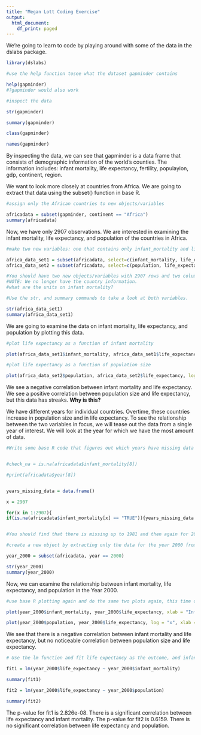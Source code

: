 ---
title: "Megan Lott Coding Exercise"
output:
  html_document:
    df_print: paged
---

We're going to learn to code by playing around with some of the data in the dslabs package. 

```{r}
library(dslabs)

#use the help function tosee what the dataset gapminder contains

help(gapminder)
#?gapminder would also work

#inspect the data 

str(gapminder)

summary(gapminder)

class(gapminder)

names(gapminder)

```

By inspecting the data, we can see that gapminder is a data frame that consists of demographic information of the world's counties. The information includes: infant mortality, life expectancy, fertility, populayion, gdp, continent, region. 

We want to look more closely at countries from Africa. We are going to extract that data using the subset() function in base R. 

```{r}

#assign only the African countries to new objects/variables 

africadata = subset(gapminder, continent == "Africa")
summary(africadata)


```

Now, we have only 2907 observations. We are interested in examining the infant mortality, life expectancy, and population of the countries in Africa. 

```{r}

#make two new variables: one that contains only infant_mortality and life_expectancy and one that contains only population and life_expectancy. The c() function might be useful to efficiently pull out the variables you want. 

africa_data_set1 = subset(africadata, select=c(infant_mortality, life_expectancy))
africa_data_set2 = subset(africadata, select=c(population, life_expectancy))

#You should have two new objects/variables with 2907 rows and two columns.
#NOTE: We no longer have the country information. 
#what are the units on infant mortality?

#Use the str, and summary commands to take a look at both variables.

str(africa_data_set1)
summary(africa_data_set1)


```


We are going to examine the data on infant mortality, life expectancy, and population by plotting this data. 

```{r}
#plot life expectancy as a function of infant mortality 

plot(africa_data_set1$infant_mortality, africa_data_set1$life_expectancy, xlab = "Infant Mortality Rate (deaths per 1,000 births)", ylab = "Life Expectancy (Years)", main = "Life Expectancy as a Function of Infant Mortality in African Countries")

#plot life expectancy as a function of population size 

plot(africa_data_set2$population, africa_data_set2$life_expectancy, log = "x", xlab = "Population (log)", ylab = "Life Expectancy (Years)", main = "Life Expectancy as a Function of Population in African Countries")
```

We see a negative correlation between infant mortality and life expectancy. We see a positive correlation between population size and life expectancy, but this data has streaks. **Why is this?**

We have different years for individual countries. Overtime, these countries increase in population size and in life expectancy. To see the relationship between the two variables in focus, we will tease out the data from a single year of interest. We will look at the year for which we have the most amount of data. 

```{r}

#Write some base R code that figures out which years have missing data for infant mortality. The is.na() function might be helpful. You can use the print() function to print the missing years to the console.


#check_na = is.na(africadata$infant_mortality[8])

#print(africadata$year[8])


years_missing_data = data.frame()

x = 2907

for(x in 1:2907){
if(is.na(africadata$infant_mortality[x] == "TRUE")){years_missing_data = rbind(years_missing_data, africadata$year[x])}}


#You should find that there is missing up to 1981 and then again for 2016. So we’ll avoid those years and go with 2000 instead. 

#create a new object by extracting only the data for the year 2000 from the africadata object. You should end up with 51 observations and 9 variables. Check it with str and summary

year_2000 = subset(africadata, year == 2000)

str(year_2000)
summary(year_2000)

```

Now, we can examine the relationship between infant mortality, life expectancy, and population in the Year 2000. 

```{r}

#use base R plotting again and do the same two plots again, this time only for the year 2000

plot(year_2000$infant_mortality, year_2000$life_expectancy, xlab = "Infant Mortality Rate (deaths per 1,000 births)", ylab = "Life Expectancy (Years)", main = "Life Expectancy vs. Infant Mortality in African Countries in the Year 2000")

plot(year_2000$population, year_2000$life_expectancy, log = "x", xlab = "Population (log)", ylab = "Life Expectancy (Years)", main = "Life Expectancy vs. Population in African Countries in the Year 2000")


```

We see that there is a negative correlation between infant mortality and life expectancy, but no noticeable correlation between population size and life expectancy. 

```{r}
# Use the lm function and fit life expectancy as the outcome, and infant mortality as the predictor. Then use the population size as the predictor. 

fit1 = lm(year_2000$life_expectancy ~ year_2000$infant_mortality)

summary(fit1)

fit2 = lm(year_2000$life_expectancy ~ year_2000$population)

summary(fit2)

```

The p-value for fit1 is 2.826e-08. There is a significant correlation between life expectancy and infant mortality. The p-value for fit2 is 0.6159. There is no significant correlation between life expectancy and population. 

